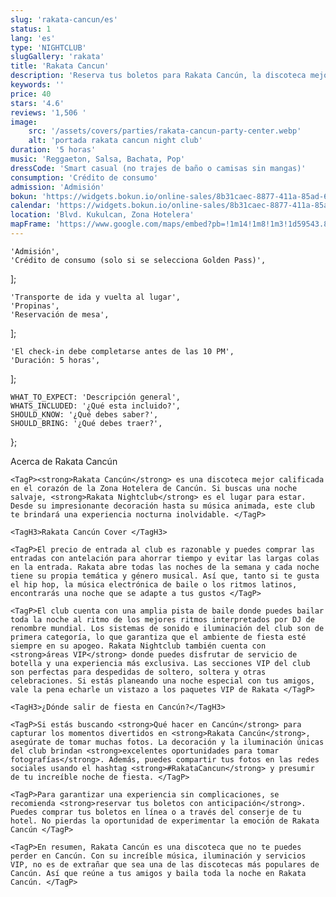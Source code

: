 ```yaml
---
slug: 'rakata-cancun/es'
status: 1
lang: 'es'
type: 'NIGHTCLUB'
slugGallery: 'rakata'
title: 'Rakata Cancun'
description: 'Reserva tus boletos para Rakata Cancún, la discoteca mejor calificada en el corazón de la Zona Hotelera. Para una noche salvaje, este es el lugar para estar.'
keywords: ''
price: 40
stars: '4.6'
reviews: '1,506 '
image:
    src: '/assets/covers/parties/rakata-cancun-party-center.webp'
    alt: 'portada rakata cancun night club'
duration: '5 horas'
music: 'Reggaeton, Salsa, Bachata, Pop'
dressCode: 'Smart casual (no trajes de baño o camisas sin mangas)'
consumption: 'Crédito de consumo'
admission: 'Admisión'
bokun: 'https://widgets.bokun.io/online-sales/8b31caec-8877-411a-85ad-682828170619/experience/745899?partialView=1'
calendar: 'https://widgets.bokun.io/online-sales/8b31caec-8877-411a-85ad-682828170619/experience-calendar/745899'
location: 'Blvd. Kukulcan, Zona Hotelera'
mapFrame: 'https://www.google.com/maps/embed?pb=!1m14!1m8!1m3!1d59543.80525537873!2d-86.747685!3d21.132976!3m2!1i1024!2i768!4f13.1!3m3!1m2!1s0x8f4c29c3649c0abf%3A0xbf53313223da6c5!2sRAKATA%20Cancun!5e0!3m2!1ses!2smx!4v1704730528776!5m2!1ses!2smx'
---
```



    'Admisión',
    'Crédito de consumo (solo si se selecciona Golden Pass)',
];

    'Transporte de ida y vuelta al lugar',
    'Propinas',
    'Reservación de mesa',
];

    'El check-in debe completarse antes de las 10 PM',
    'Duración: 5 horas',
];

    WHAT_TO_EXPECT: 'Descripción general',
    WHATS_INCLUDED: '¿Qué esta incluido?',
    SHOULD_KNOW: '¿Qué debes saber?',
    SHOULD_BRING: '¿Qué debes traer?',
};

<Accordion client:visible title={titles.WHAT_TO_EXPECT} idHash="whatToExpect">
    <TagH2>Acerca de Rakata Cancún</TagH2>

    <TagP><strong>Rakata Cancún</strong> es una discoteca mejor calificada en el corazón de la Zona Hotelera de Cancún. Si buscas una noche salvaje, <strong>Rakata Nightclub</strong> es el lugar para estar. Desde su impresionante decoración hasta su música animada, este club te brindará una experiencia nocturna inolvidable. </TagP>

    <TagH3>Rakata Cancún Cover </TagH3>

    <TagP>El precio de entrada al club es razonable y puedes comprar las entradas con antelación para ahorrar tiempo y evitar las largas colas en la entrada. Rakata abre todas las noches de la semana y cada noche tiene su propia temática y género musical. Así que, tanto si te gusta el hip hop, la música electrónica de baile o los ritmos latinos, encontrarás una noche que se adapte a tus gustos </TagP>

    <TagP>El club cuenta con una amplia pista de baile donde puedes bailar toda la noche al ritmo de los mejores ritmos interpretados por DJ de renombre mundial. Los sistemas de sonido e iluminación del club son de primera categoría, lo que garantiza que el ambiente de fiesta esté siempre en su apogeo. Rakata Nightclub también cuenta con <strong>áreas VIP</strong> donde puedes disfrutar de servicio de botella y una experiencia más exclusiva. Las secciones VIP del club son perfectas para despedidas de soltero, soltera y otras celebraciones. Si estás planeando una noche especial con tus amigos, vale la pena echarle un vistazo a los paquetes VIP de Rakata </TagP>

    <TagH3>¿Dónde salir de fiesta en Cancún?</TagH3>

    <TagP>Si estás buscando <strong>Qué hacer en Cancún</strong> para capturar los momentos divertidos en <strong>Rakata Cancún</strong>, asegúrate de tomar muchas fotos. La decoración y la iluminación únicas del club brindan <strong>excelentes oportunidades para tomar fotografías</strong>. Además, puedes compartir tus fotos en las redes sociales usando el hashtag <strong>#RakataCancun</strong> y presumir de tu increíble noche de fiesta. </TagP>

    <TagP>Para garantizar una experiencia sin complicaciones, se recomienda <strong>reservar tus boletos con anticipación</strong>. Puedes comprar tus boletos en línea o a través del conserje de tu hotel. No pierdas la oportunidad de experimentar la emoción de Rakata Cancún </TagP>

    <TagP>En resumen, Rakata Cancún es una discoteca que no te puedes perder en Cancún. Con su increíble música, iluminación y servicios VIP, no es de extrañar que sea una de las discotecas más populares de Cancún. Así que reúne a tus amigos y baila toda la noche en Rakata Cancún. </TagP>
</Accordion>

<Accordion client:visible title={titles.WHATS_INCLUDED} idHash="whatsIncluded">
    <Inclusions includes={includes} notIncludes={notIncludes} />
</Accordion>

<Accordion client:visible title={titles.SHOULD_KNOW} idHash="whatYouShouldKnow">
    <ShouldKnow shouldKnow={shouldKnow} />
</Accordion>